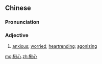==Chinese==
{{zh-forms}}

===Pronunciation===
{{zh-pron
|m=jiūxīn
|c=zau1 sam1
|cat=a
}}

===Adjective===
{{zh-adj}}

# [[anxious]]; [[worried]]; [[heartrending]]; [[agonizing]]

[[mg:揪心]]
[[zh:揪心]]